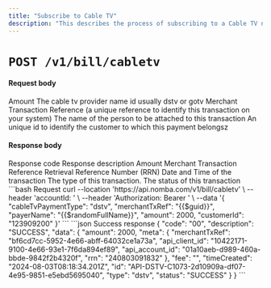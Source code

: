 ```yaml
---
title: "Subscribe to Cable TV"
description: "This describes the process of subscribing to a Cable TV network"
---
```


<CardGroup cols={2}>
  <Card
    title="Subscribe to Cable TV via the Parent Account"
    icon="link-simple"
    href="/nomba-api-reference/bills/subscribe-to-cable-tv-via-parent-account"
  ></Card>
</CardGroup>

# `POST /v1/bill/cabletv`

#### Request body

<ParamField body="amount" type="integer" required>
  Amount
</ParamField>

<ParamField body="cableTvPaymentType" type="string" required>
  The cable tv provider name id usually dstv or gotv
</ParamField>

<ParamField body="merchantTxRef" type="string" required>
  Merchant Transaction Reference (a unique reference to identify this
  transaction on your system)
</ParamField>

<ParamField body="payerName" type="string" required>
  The name of the person to be attached to this transaction
</ParamField>

<ParamField body="customerId" type="string" required>
  An unique id to identify the customer to which this payment belongsz
</ParamField>

#### Response body

<ResponseField name="code" type="string" required>
  Response code
</ResponseField>

<ResponseField name="description" type="string" required>
  Response description
</ResponseField>

<ResponseField name="data" type="object">
  <Expandable title="object" defaultOpen="true">
    <ResponseField name="amount" type="string" required>
      Amount
    </ResponseField>
    <ResponseField name="meta" type="object">
      <Expandable title="object" defaultOpen="false">
        <ResponseField name="merchantTxRef" type="string">
          Merchant Transaction Reference
        </ResponseField>
        <ResponseField name="rrn" type="string">
          Retrieval Reference Number (RRN)
        </ResponseField>
      </Expandable>
    </ResponseField>
    <ResponseField name="timeCreated" type="string" required>
      Date and Time of the transaction
    </ResponseField>
    <ResponseField name="type" type="string" required>
      The type of this transaction.
    </ResponseField>
    <ResponseField name="status" type="string" required>
      The status of this transaction
    </ResponseField>
  </Expandable>
</ResponseField>

<RequestExample>
```bash Request
curl --location 'https://api.nomba.com/v1/bill/cabletv' \
--header 'accountId: <accountId>' \
--header 'Authorization: Bearer <token>' \
--data '{
    "cableTvPaymentType": "dstv",
    "merchantTxRef": "{{$guid}}",
    "payerName": "{{$randomFullName}}",
    "amount": 2000,
    "customerId": "123909200"
}'
```
</RequestExample>

<ResponseExample>
```json Success response
{
    "code": "00",
    "description": "SUCCESS",
    "data": {
        "amount": 2000,
        "meta": {
            "merchantTxRef": "bf6cd7cc-5952-4e66-abff-64032ce1a73a",
            "api_client_id": "10422171-9100-4e66-93e1-7f6da894ef89",
            "api_account_id": "01a10aeb-d989-460a-bbde-9842f2b4320f",
            "rrn": "240803091832"
        },
        "fee": "",
        "timeCreated": "2024-08-03T08:18:34.201Z",
        "id": "API-DSTV-C1073-2d10909a-df07-4e95-9851-e5ebd5695040",
        "type": "dstv",
        "status": "SUCCESS"
    }
}
```
</ResponseExample>
